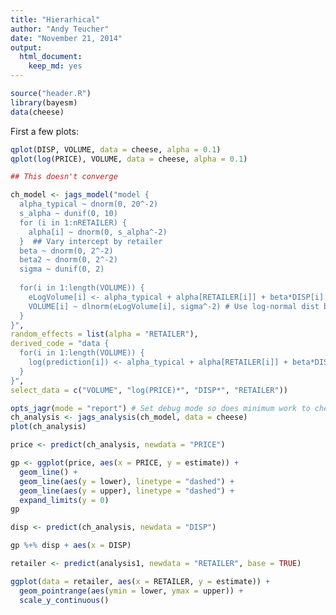 ```yaml
---
title: "Hierarhical"
author: "Andy Teucher"
date: "November 21, 2014"
output:
  html_document:
    keep_md: yes
---
```


```r
source("header.R")
library(bayesm)
data(cheese)
```

First a few plots:

```r
qplot(DISP, VOLUME, data = cheese, alpha = 0.1)
qplot(log(PRICE), VOLUME, data = cheese, alpha = 0.1)
```



```r
## This doesn't converge

ch_model <- jags_model("model {
  alpha_typical ~ dnorm(0, 20^-2)
  s_alpha ~ dunif(0, 10)
  for (i in 1:nRETAILER) {
    alpha[i] ~ dnorm(0, s_alpha^-2)
  }  ## Vary intercept by retailer
  beta ~ dnorm(0, 2^-2)
  beta2 ~ dnorm(0, 2^-2)
  sigma ~ dunif(0, 2)
  
  for(i in 1:length(VOLUME)) {
    eLogVolume[i] <- alpha_typical + alpha[RETAILER[i]] + beta*DISP[i] + beta2*PRICE[i]
    VOLUME[i] ~ dlnorm(eLogVolume[i], sigma^-2) # Use log-normal dist bc vol can't be negative
  }
}", 
random_effects = list(alpha = "RETAILER"), 
derived_code = "data {
  for(i in 1:length(VOLUME)) {
    log(prediction[i]) <- alpha_typical + alpha[RETAILER[i]] + beta*DISP[i] + beta2*PRICE[i]
  }
}",
select_data = c("VOLUME", "log(PRICE)*", "DISP*", "RETAILER"))

opts_jagr(mode = "report") # Set debug mode so does minimum work to check if it runs
ch_analysis <- jags_analysis(ch_model, data = cheese)
plot(ch_analysis)

price <- predict(ch_analysis, newdata = "PRICE")

gp <- ggplot(price, aes(x = PRICE, y = estimate)) + 
  geom_line() + 
  geom_line(aes(y = lower), linetype = "dashed") + 
  geom_line(aes(y = upper), linetype = "dashed") + 
  expand_limits(y = 0)
gp

disp <- predict(ch_analysis, newdata = "DISP")

gp %+% disp + aes(x = DISP)

retailer <- predict(analysis1, newdata = "RETAILER", base = TRUE)

ggplot(data = retailer, aes(x = RETAILER, y = estimate)) + 
  geom_pointrange(aes(ymin = lower, ymax = upper)) + 
  scale_y_continuous()
```


